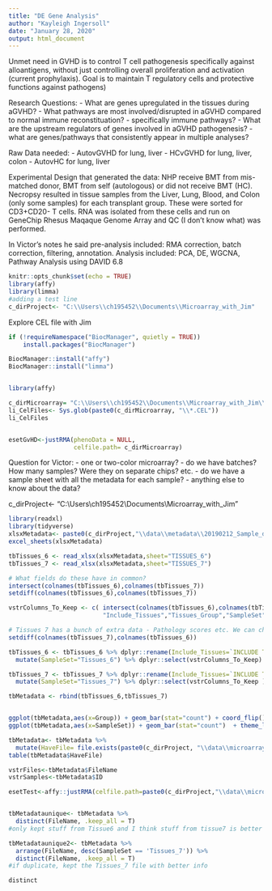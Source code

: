 ```yaml
---
title: "DE Gene Analysis"
author: "Kayleigh Ingersoll"
date: "January 28, 2020"
output: html_document
---
```


Unmet need in GVHD is to control T cell pathogenesis specifically against alloantigens, without just controlling overall proliferation and activation (current prophylaxis). Goal is to maintain T regulatory cells and protective functions against pathogens)

Research Questions:
- What are genes upregulated in the tissues during aGVHD? 
- What pathways are most involved/disrupted in aGVHD compared to normal immune reconstituation?
  - specifically immune pathways?
- What are the upstream regulators of genes involved in aGVHD pathogenesis?
- what are genes/pathways that consistently appear in multiple analyses?


Raw Data needed: 
- AutovGVHD for lung, liver
- HCvGVHD for lung, liver, colon
- AutovHC for lung, liver

Experimental Design that generated the data:
NHP receive BMT from mis-matched donor, BMT from self (autologous) or did not receive BMT (HC). Necropsy resulted in tissue samples from the Liver, Lung, Blood, and Colon (only some samples) for each transplant group. These were sorted for CD3+CD20- T cells. RNA was isolated from these cells and run on GeneChip Rhesus Maqaque Genome Array and QC (I don't know what) was performed. 

In Victor's notes he said pre-analysis included: RMA correction, batch correction, filtering, annotation. Analysis included: PCA, DE, WGCNA, Pathway Analysis using DAVID 6.8


```r
knitr::opts_chunk$set(echo = TRUE)
library(affy)
library(limma)
#adding a test line
c_dirProject<- "C:\\Users\\ch195452\\Documents\\Microarray_with_Jim"
```


Explore CEL file with Jim
```r
if (!requireNamespace("BiocManager", quietly = TRUE))
    install.packages("BiocManager")

BiocManager::install("affy")
BiocManager::install("limma")


library(affy)
```


```r
c_dirMicroarray= "C:\\Users\\ch195452\\Documents\\Microarray_with_Jim\\data\\explore_microarray"
li_CelFiles<- Sys.glob(paste0(c_dirMicroarray, "\\*.CEL"))
li_CelFiles


esetGvHD<-justRMA(phenoData = NULL,
                  celfile.path= c_dirMicroarray)

```

Question for Victor:
- one or two-color microarray?
- do we have batches? How many samples? Were they on separate chips? etc.
- do we have a sample sheet with all the metadata for each sample? 
- anything else to know about the data?

c_dirProject<- "C:\\Users\\ch195452\\Documents\\Microarray_with_Jim"

```r

library(readxl)
library(tidyverse)
xlsxMetadata<- paste0(c_dirProject,"\\data\\metadata\\20190212_Sample_directory_MASTER.xlsx")
excel_sheets(xlsxMetadata)

tbTissues_6 <- read_xlsx(xlsxMetadata,sheet="TISSUES_6")
tbTissues_7 <- read_xlsx(xlsxMetadata,sheet="TISSUES_7")

# What fields do these have in common?
intersect(colnames(tbTissues_6),colnames(tbTissues_7))
setdiff(colnames(tbTissues_6),colnames(tbTissues_7))

vstrColumns_To_Keep <- c( intersect(colnames(tbTissues_6),colnames(tbTissues_7)),
                          "Include_Tissues","Tissues_Group","SampleSet")

# Tissues 7 has a bunch of extra data - Pathology scores etc. We can check in with Victor at some point to see if that is relevant to the project.
setdiff(colnames(tbTissues_7),colnames(tbTissues_6))

tbTissues_6 <- tbTissues_6 %>% dplyr::rename(Include_Tissues=`INCLUDE TISSUES_6`,Tissues_Group=TISSUES_6_Group) %>%
  mutate(SampleSet="Tissues_6") %>% dplyr::select(vstrColumns_To_Keep)

tbTissues_7 <- tbTissues_7 %>% dplyr::rename(Include_Tissues=`INCLUDE TISSUES_7`,Tissues_Group=TISSUES_7_Group) %>%
  mutate(SampleSet="Tissues_7") %>% dplyr::select(vstrColumns_To_Keep )

tbMetadata <- rbind(tbTissues_6,tbTissues_7)


ggplot(tbMetadata,aes(x=Group)) + geom_bar(stat="count") + coord_flip() + theme_light()
ggplot(tbMetadata,aes(x=SampleSet)) + geom_bar(stat="count")  + theme_light()


```

```r

tbMetadata<- tbMetadata %>% 
  mutate(HaveFile= file.exists(paste0(c_dirProject, "\\data\\microarray_data\\CEL_Files\\", FileName)))
table(tbMetadata$HaveFile)

vstrFiles<-tbMetadata$FileName
vstrSamples<-tbMetadata$ID

esetTest<-affy::justRMA(celfile.path=paste0(c_dirProject,"\\data\\microarray_data\\CEL_Files\\"), filenames= vstrFiles)


tbMetadataunique<- tbMetadata %>%
  distinct(FileName, .keep_all = T)
#only kept stuff from Tissue6 and I think stuff from tissue7 is better

tbMetadataunique2<- tbMetadata %>%
  arrange(FileName, desc(SampleSet == 'Tissues_7')) %>% 
  distinct(FileName, .keep_all = T)
#if duplicate, kept the Tissues_7 file with better info

distinct
```


